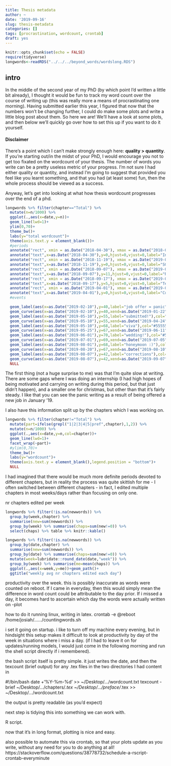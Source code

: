 ```yaml
---
title: Thesis metadata
author: ~
date: '2019-09-16'
slug: thesis-metadata
categories: []
tags: [procrastination, wordcount, crontab]
draft: yes
---
```


```r
knitr::opts_chunk$set(echo = FALSE)
require(tidyverse)
longwords<-readRDS("../../../beyond_words/wordslong.RDS")
```

## intro  

In the middle of the second year of my PhD (by which point I'd written a little bit already), I thought it would be fun to track my word count over the course of writing up (this was really more a means of procrastinating one morning). Having submitted earlier this year, I figured that now that the numbers won't be changing further, I could do make some plots and write a little blog post about them. So here we are! We'll have a look at some plots, and then below we'll quickly go over how to set this up if you want to do it yourself.  


#### Disclaimer  
There's a point which I can't make strongly enough here: **quality > quantity**. If you're starting out/in the midst of your PhD, I would encourage you not to get too fixated on the wordcount of your thesis. The number of words you write can be a pretty useless metric of your progress. I'm not sure I had either quality or quantity, and instead I'm going to suggest that provided you feel like you learnt something, and that you had (at least some) fun, then the whole process should be viewed as a success.  

Anyway, let's get into looking at what how thesis wordcount progresses over the end of a phd. 

```r
longwords %>% filter(chapter=="Total") %>%
  mutate(n=n/1000) %>%
  ggplot(.,aes(x=date,y=n))+
  geom_line(lwd=1)+
  ylim(0,70)+
  theme_bw()+
  labs(y="total wordcount")+
  theme(axis.text.y = element_blank())+
  #periods
  annotate("rect", xmin = as.Date("2018-04-30"), xmax = as.Date("2018-08-13"), ymin = 0, ymax = 5,alpha = 0.1, fill = "grey50")+
  annotate("text",x=as.Date("2018-04-30"),y=0,hjust=0,vjust=0,label="Internship\n(full time)",size=3)+
  annotate("rect", xmin = as.Date("2018-11-19"), xmax = as.Date("2019-03-31"), ymin = 0, ymax = 5,alpha = 0.1, fill = "grey50")+
  annotate("text",x=as.Date("2018-11-19"),y=0,hjust=0,vjust=0,label="SG Work\n(2 days p week)",size=3)+
  annotate("rect", xmin = as.Date("2018-09-07"), xmax = as.Date("2019-02-28"), ymin = 11, ymax = 15,alpha = 0.1, fill = "blue")+
  annotate("text",x=as.Date("2018-09-07"),y=11,hjust=0,vjust=0,label="RA Work\n(1 day p week)",size=3)+
  annotate("rect", xmin = as.Date("2018-09-17"), xmax = as.Date("2019-03-01"), ymin = 5, ymax = 10,alpha = 0.1, fill = "green")+
  annotate("text",x=as.Date("2018-09-17"),y=5,hjust=0,vjust=0,label="Teaching\n(1 day p week)",size=3)+
  annotate("rect", xmin = as.Date("2019-04-01"), xmax = as.Date("2019-09-09"), ymin = 0, ymax = 5,alpha = 0.1, fill = "red")+
  annotate("text",x=as.Date("2019-04-01"),y=0,hjust=0,vjust=0,label="Current job\n(full time)",size=3)+
  #events

  geom_label(aes(x=as.Date("2019-02-10"),y=40,label="job offer = panic"),col="#555555",size=3,label.size=NA,hjust=0,vjust=.5)+
  geom_curve(aes(x=as.Date("2019-02-10"),y=40,xend=as.Date("2019-01-22"),yend=46.174),col="#555555",curvature=.2,arrow=arrow(length=unit(.03,"npc")))+
  geom_label(aes(x=as.Date("2019-05-10"),y=55,label="submitted!"),col="#555555",size=3,label.size=NA,hjust=0,vjust=.5)+
  geom_curve(aes(x=as.Date("2019-05-10"),y=55,xend=as.Date("2019-04-24"),yend=62.481),col="#555555",curvature=-.2,arrow=arrow(length=unit(.03,"npc")))+
  geom_label(aes(x=as.Date("2019-05-10"),y=68,label="viva"),col="#555555",size=3,label.size=NA,hjust=0,vjust=.5)+
  geom_curve(aes(x=as.Date("2019-05-25"),y=67,xend=as.Date("2019-06-11"),yend=62.481),col="#555555",curvature=-.2,arrow=arrow(length=unit(.03,"npc")))+
  geom_label(aes(x=as.Date("2019-06-01"),y=70,label="wedding!"),col="#555555",size=3,label.size=NA,hjust=0,vjust=.5)+
  geom_curve(aes(x=as.Date("2019-07-01"),y=69,xend=as.Date("2019-07-05"),yend=62.481),col="#555555",curvature=-.2,arrow=arrow(length=unit(.03,"npc")))+
  geom_label(aes(x=as.Date("2019-08-01"),y=68,label="honeymoon :)"),col="#555555",size=3,label.size=NA,hjust=0,vjust=.5)+
  geom_curve(aes(x=as.Date("2019-08-20"),y=67,xend=as.Date("2019-08-10"),yend=62.481),col="#555555",curvature=-.2,arrow=arrow(length=unit(.03,"npc")))+
  geom_label(aes(x=as.Date("2019-08-07"),y=42,label="corrections"),col="#555555",size=3,label.size=NA,hjust=0,vjust=.5)+
  geom_curve(aes(x=as.Date("2019-08-07"),y=42,xend=as.Date("2019-09-07"),yend=62.481),col="#555555",curvature=.2,arrow=arrow(length=unit(.03,"npc")))+
  NULL
```

The first thing (not a huge surprise to me) was that I'm quite slow at writing. There are some gaps where I was doing an internship (I had high hopes of being motivated and carrying on writing during this period, but that just didn't happen), and a smaller one for christmas, but other than that it's fairly steady. I like that you can see the panic writing as a result of being offered a new job in January '19.  

I also have this information split up by the chapters which I was working on.
```r
longwords %>% filter(chapter!="Total") %>%
  mutate(part=ifelse(grepl("1|2|3|4|5|pref",chapter),1,2)) %>%
  mutate(n=n/1000) %>%
  ggplot(.,aes(x=date,y=n,col=chapter))+
  geom_line(lwd=1)+
  facet_wrap(~part)+
  #ylim(0,70)+
  theme_bw()+
  labs(y="wordcount")+
  theme(axis.text.y = element_blank(),legend.position = "bottom")+
  NULL
```

I had imagined that there would be much more definite periods devoted to different chapters, but in reality the process was quite skittish for me - I often switched between different chapters - in fact, I edited multiple chapters in most weeks/days rather than focusing on only one.

nr chapters edited per week
```r
longwords %>% filter(!is.na(newwords)) %>% 
  group_by(week,chapter) %>% 
  summarise(new=sum(newwords)) %>%
  group_by(week) %>% summarise(chaps=sum(new!=0)) %>% 
  select(chaps) %>% table %>% knitr::kable()
```


```r
longwords %>% filter(!is.na(newwords)) %>% 
  group_by(date,chapter) %>% 
  summarise(new=sum(newwords)) %>%
  group_by(date) %>% summarise(chaps=sum(new!=0)) %>% 
  mutate(week=lubridate::round_date(date,"week")) %>%
  group_by(week) %>% summarise(me=mean(chaps)) %>%
  ggplot(.,aes(x=week,y=me))+geom_path()+
  ggtitle("weekly avg nr chapters edited each day")
```

productivity over the week.
this is possibly inaccurate as words were counted on reboot. If I came in everyday, then this would simply mean the difference in word count could be attributable to the day prior. If i missed a day, it becomes hard to ascertain which day the words were actually written on
-plot


how to do it
running linux, writing in latex.
crontab -e
@reboot /home/josiah/....../countingwords.sh

i set it going on startup. i like to turn off my machine every evening, but in hindsight this setup makes it difficult to look at productivity by day of the week in situations where i miss a day.
(if I had to leave it on for updates/running models, I would just come in the following morning and run the shell script directly if i remembered).


the bash script itself is pretty simple.
it just writes the date, and then the texcount (brief output) for any .tex files in the two directories I had content in

#!/bin/bash
date +'%Y-%m-%d' >> ~/Desktop/.../wordcount.txt
texcount -brief ~/Desktop/.../chapters/*.tex ~/Desktop/.../preface/*.tex >> ~/Desktop/.../wordcount.txt


the output is pretty readable (as you'd expect)

next step is tidying this into something we can work with.

R script.

now that it's in long format, plotting is nice and easy.


also possible to automate this via crontab, so that your plots update as you write, without any need for you to do anything at all!
https://stackoverflow.com/questions/38778732/schedule-a-rscript-crontab-everyminute








